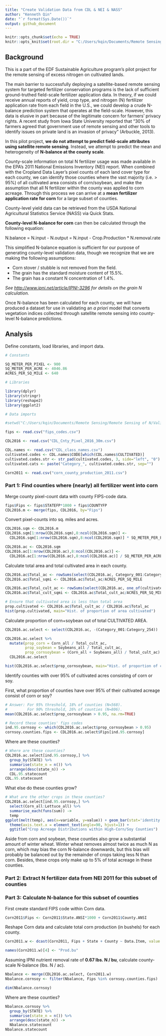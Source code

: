 ```yaml
---
title: "Create Validation Data from CDL & NEI & NASS"
author: "Kenneth Qin"
date: "`r format(Sys.Date())`"
output: github_document
---
```


```r
knitr::opts_chunk$set(echo = TRUE)
knitr::opts_knit$set(root.dir = "C:/Users/kqin/Documents/Remote Sensing/Remote Sensing of N/Validation Data/CDL")
```

## Background

This is a part of the EDF Sustainable Agriculture program's pilot project for the remote sensing of excess nitrogen on cultivated lands.

The main barrier to successfully deploying a satellite-based remote sensing system for targeted fertilizer conservation programs is the lack of sufficient ground-truthed field-scale fertilizer application data. In theory, if we could receive annual reports of yield, crop type, and nitrogen (N) fertilizer application rate from each field in the U.S., we could develop a crude N-balance prediction system that operates at the field-scale. However, this data is elusive in part because of the legitimate concern for farmers' privacy rights. A recent study from Iowa State University reported that "30% of farmers agreed that government use of remote sensing and other tools to identify issues on private land is an invasion of privacy" (Arbuckle, 2013).

In this pilot project, **we do not attempt to predict field-scale attributes using satellite remote sensing**. Instead, we attempt to predict the mean and heterogeneity of **N-balance at the county scale**.

County-scale information on total N fertilizer usage was made available in the EPA's 2011 National Emissions Inventory (NEI) report. When combined with the Cropland Data Layer's pixel counts of each land cover type for each county, we can identify those counties where the vast majority (i.e. > 95%) of all cultivated area consists of corn/soybean, and make the assumption that all N fertilizer within the county was applied to corn acreage. Through this process we can arrive at a **mean fertilizer application rate for corn** for a large subset of counties.

County-level yield data can be retrieved from the USDA National Agricultural Statistics Service (NASS) via Quick Stats.

**County-level N-balance for corn** can then be calculated through the following equation:


N.balance = N.input - N.output = N.input - Crop.Production * N.removal.rate


This simplified N-balance equation is sufficient for our purpose of generating county-level validation data, though we recognize that we are making the following assumptions:

* Corn stover / stubble is not removed from the field.
* The grain has the standard moisture content of 15.5%.
* The grain has a constant N concentration of 1.4%.

*See <http://www.ipni.net/article/IPNI-3296> for details on the grain N calculation.*

Once N-balance has been calculated for each county, we will have produced a dataset for use in validating an *a priori* model that converts vegetation indices collected through satellite remote sensing into county-level N-balance predictions.

## Analysis

Define constants, load libraries, and import data.

```r
# Constants

SQ_METER_PER_PIXEL <- 900
SQ_METER_PER_ACRE <- 4046.86
ACRES_PER_SQ_MILE <- 640

# Libraries

library(dplyr)
library(stringr)
library(reshape2)
library(ggplot2)

# Data imports

#setwd("C:/Users/kqin/Documents/Remote Sensing/Remote Sensing of N/Validation Data/CDL")

fips <- read.csv("fips_codes.csv")

CDL2016 <- read.csv("CDL_Cnty_Pixel_2016_30m.csv")

CDL.names <- read.csv("CDL_class_names.csv")
cultivated.codes <- CDL.names$CODE[which(CDL.names$CULTIVATED)]
cultivated.codes.str <- str_pad(cultivated.codes, 3, side="left", "0")
cultivated.cats <- paste("Category_", cultivated.codes.str, sep="")

Corn2011 <- read.csv("corn_county_production_2011.csv")
```

### Part 1: Find counties where (nearly) all fertilizer went into corn

Merge county pixel-count data with county FIPS-code data.

```r
fips$Fips <- fips$STATEFP*1000 + fips$COUNTYFP
CDL2016.m <- merge(fips, CDL2016, by="Fips")
```

Convert pixel-counts into sq. miles and acres.

```r
CDL2016.sqm <- CDL2016.m
CDL2016.sqm[1:nrow(CDL2016.sqm),8:ncol(CDL2016.sqm)] <- 
  CDL2016.sqm[1:nrow(CDL2016.sqm),8:ncol(CDL2016.sqm)] * SQ_METER_PER_PIXEL

CDL2016.ac <- CDL2016.sqm
CDL2016.ac[1:nrow(CDL2016.ac),8:ncol(CDL2016.ac)] <- 
  CDL2016.ac[1:nrow(CDL2016.ac),8:ncol(CDL2016.ac)] / SQ_METER_PER_ACRE
```

Calculate total area and total cultivated area in each county.

```r
CDL2016.ac$Total_ac <- rowSums(select(CDL2016.ac, Category_001:Category_254))
CDL2016.ac$Total_sqmi <- CDL2016.ac$Total_ac/ACRES_PER_SQ_MILE

CDL2016.ac$Total_cult_ac <- rowSums(select(CDL2016.ac, one_of(cultivated.cats)))
CDL2016.ac$Total_cult_sqmi <- CDL2016.ac$Total_cult_ac/ACRES_PER_SQ_MILE

# Ensure that cultivated area is less than total area
prop.cultivated <- CDL2016.ac$Total_cult_ac / CDL2016.ac$Total_ac
hist(prop.cultivated, main="Hist. of proportion of area cultivated")
```

Calculate proportion of corn+soybean out of total CULTIVATED AREA.

```r
CDL2016.ac.select <- select(CDL2016.ac, -(Category_001:Category_254))

CDL2016.ac.select %>%
  mutate(prop_corn = Corn_all / Total_cult_ac,
         prop_soybean = Soybeans_all / Total_cult_ac,
         prop_cornsoybean = (Corn_all + Soybeans_all) / Total_cult_ac) ->
  CDL2016.ac.select

hist(CDL2016.ac.select$prop_cornsoybean, main="Hist. of proportion of cultivated area\nconsisting of corn or soy")
```

Identify counties with over 95% of cultivated acres consisting of corn or soy.

First, what proportion of counties have over 95% of their cultivated acreage consist of corn or soy?

```r
# Answer: For 95% threshold, 18% of counties (N=568).
#         For 90% threshold, 26% of counties (N=806).
mean(CDL2016.ac.select$prop_cornsoybean > 0.95, na.rm=TRUE)

# Record these counties' fips codes
ind.95.cornsoy <- which(CDL2016.ac.select$prop_cornsoybean > 0.95)
cornsoy.counties.fips <- CDL2016.ac.select$Fips[ind.95.cornsoy]
```

Where are these counties?

```r
# Where are these counties?
CDL2016.ac.select[ind.95.cornsoy,] %>%
  group_by(STATE) %>%
  summarise(state_n = n()) %>%
  arrange(desc(state_n)) ->
  CDL.95.statecount
CDL.95.statecount
```

What else do these counties grow?

```r
# What are the other crops in these counties?
CDL2016.ac.select[ind.95.cornsoy,] %>%
  select(Corn_all:Lettuce_all) %>%
  summarise_each(funs(sum)) ->
  temp
ggplot(melt(temp), aes(x=variable, y=value)) + geom_bar(stat='identity') +
  theme(axis.text.x = element_text(angle=90, hjust=1)) + 
  ggtitle("Crop Acreage Distributions within High-Corn/Soy Counties")
```

Aside from corn and soybean, these counties also grow a substantial amount of winter wheat. Winter wheat removes almost twice as much N as corn, which may bias the corn N-balance downwards, but this bias will probably be balanced out by the remainder of crops taking less N than corn. Besides, these crops only make up to 5% of total acreage in these counties.

### Part 2: Extract N fertilizer data from NEI 2011 for this subset of counties



### Part 3: Calculate N-balance for this subset of counties

First create standard FIPS code within Corn data.

```r
Corn2011$Fips <- Corn2011$State.ANSI*1000 + Corn2011$County.ANSI
```

Reshape Corn data and calculate total corn production (in bushels) for each county.

```r
Corn2011.w <- dcast(Corn2011, Fips + State + County ~ Data.Item, value.var="Value", fun.aggregate = sum)

names(Corn2011.w)[4] <- "Prod.bu"
```

Assuming IPNI nutrient removal rate of **0.67 lbs. N / bu**, calculate county-scale N-balance (lbs. N / ac).

```r
Nbalance <- merge(CDL2016.ac.select, Corn2011.w)
Nbalance.cornsoy <- filter(Nbalance, Fips %in% cornsoy.counties.fips)

dim(Nbalance.cornsoy)
```

Where are these counties?

```r
Nbalance.cornsoy %>%
  group_by(STATE) %>%
  summarise(state_n = n()) %>%
  arrange(desc(state_n)) ->
  Nbalance.statecount
Nbalance.statecount
```
